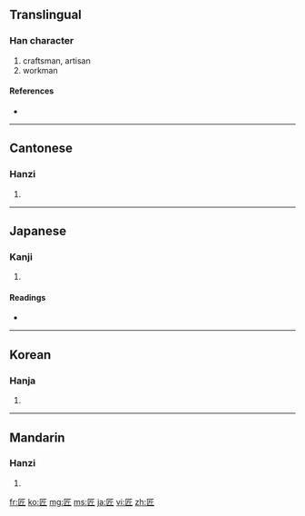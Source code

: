 ==Translingual==

===Han character===
{{Han char|rn=22|rad=匚|as=04|sn=6|four=7171<sub>2</sub>|canj=尸竹一中 (SHML)}}

# craftsman, artisan
# workman

====References====
* {{Han ref|kx=0153.220|dkj=02605|dj=0345.110|hdz=10083.050|uh=5320|ud=21280|bh=A64B|bd=42571}}

----

==Cantonese==

===Hanzi===
{{yue-hanzi|jyut=|y=jeung6}}

# {{defn|Cantonese|sort=匚04}}

----

==Japanese==

===Kanji===
{{ja-kanji|grade=c|rs=匚04}}

# {{defn|Japanese|sort=匚04}}

====Readings====
* {{ja-readings|on=[[しょう]] (shō)|kun=[[たくみ]] (takumi)}}

----

==Korean==

===Hanja===
{{ko-hanja|hangeul=장|rv=jang|mr=chang}}

# {{defn|Korean|sort=匚04}}

----

==Mandarin==

===Hanzi===
{{cmn-hanzi|pin=[[jiàng]] ([[jiang4]])|wg=chiang<sup>4</sup>}}

# {{defn|Mandarin|sort=匚04}}

[[fr:匠]]
[[ko:匠]]
[[mg:匠]]
[[ms:匠]]
[[ja:匠]]
[[vi:匠]]
[[zh:匠]]